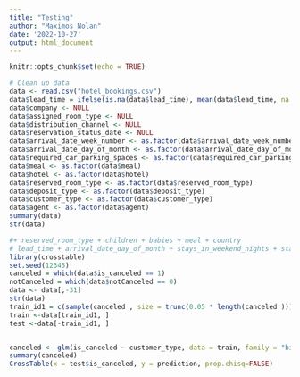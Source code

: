 ---
title: "Testing"
author: "Maximos Nolan"
date: '2022-10-27'
output: html_document
---

```{r setup, include=FALSE}
knitr::opts_chunk$set(echo = TRUE)
```

```{r}
# Clean up data
data <- read.csv("hotel_bookings.csv")
data$lead_time = ifelse(is.na(data$lead_time), mean(data$lead_time, na.rm = TRUE), data$lead_time)
data$company <- NULL
data$assigned_room_type <- NULL
data$distribution_channel <- NULL
data$reservation_status_date <- NULL
data$arrival_date_week_number <- as.factor(data$arrival_date_week_number)
data$arrival_date_day_of_month <- as.factor(data$arrival_date_day_of_month)
data$required_car_parking_spaces <- as.factor(data$required_car_parking_spaces)
data$meal <- as.factor(data$meal)
data$hotel <- as.factor(data$hotel)
data$reserved_room_type <- as.factor(data$reserved_room_type)
data$deposit_type <- as.factor(data$deposit_type)
data$customer_type <- as.factor(data$customer_type)
data$agent <- as.factor(data$agent)
summary(data)
str(data)

```

```{r}
#+ reserved_room_type + children + babies + meal + country
# lead_time + arrival_date_day_of_month + stays_in_weekend_nights + stays_in_week_nights + adults + children + babies + meal + country + market_segment + distribution_channel + is_repeated_guest + previous_cancellations +
library(crosstable)
set.seed(12345)
canceled = which(data$is_canceled == 1)
notCanceled = which(data$notCanceled == 0)
data <- data[,-31]
str(data)
train_id1 = c(sample(canceled , size = trunc(0.05 * length(canceled ))),sample(notCanceled , size = trunc(0.05 * length(notCanceled ))))
train <-data[train_id1, ]
test <-data[-train_id1, ]


canceled <- glm(is_canceled ~ customer_type, data = train, family = "binomial")
summary(canceled)
CrossTable(x = test$is_canceled, y = prediction, prop.chisq=FALSE)
```

